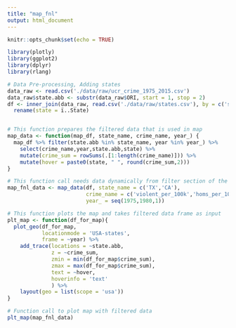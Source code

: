 ```yaml
---
title: "map_fnl"
output: html_document
---
```


```r
knitr::opts_chunk$set(echo = TRUE)
```


```r
library(plotly)
library(ggplot2)
library(dplyr)
library(rlang)

# Data Pre-processing, Adding states 
data_raw <- read.csv('./data/raw/ucr_crime_1975_2015.csv')
data_raw$state.abb <- substr(data_raw$ORI, start = 1, stop = 2)
df <- inner_join(data_raw, read.csv('./data/raw/states.csv'), by = c('state.abb' = 'Code')) %>%
  rename(state = ï..State)


# This function prepares the filtered data that is used in map
map_data <- function(map_df, state_name, crime_name, year_) {
  map_df %>% filter(state.abb %in% state_name, year %in% year_) %>% 
    select(crime_name,year,state.abb,state) %>% 
    mutate(crime_sum = rowSums(.[1:length(crime_name)])) %>% 
    mutate(hover = paste0(state, " ", round(crime_sum,2)))
}

# This function call needs data dynamically from filter section of the dash board
map_fnl_data <- map_data(df, state_name = c('TX','CA'),
                         crime_name = c('violent_per_100k','homs_per_100k','agg_ass_per_100k'),
                         year_ = seq(1975,1980,1)) 

# This function plots the map and takes filtered data frame as input
plt_map <- function(df_for_map){
  plot_geo(df_for_map, 
           locationmode = 'USA-states',
           frame = ~year) %>% 
    add_trace(locations = ~state.abb,
              z = ~crime_sum,
              zmin = min(df_for_map$crime_sum),
              zmax = max(df_for_map$crime_sum),
              text = ~hover,
              hoverinfo = 'text'            
              ) %>% 
    layout(geo = list(scope = 'usa'))
}

# Function call to plot map with filtered data
plt_map(map_fnl_data)
```

